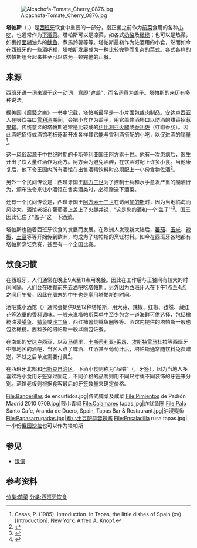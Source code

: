 {{Infobox prepared food
| name             = 塔帕斯
| image            = [[File:TapasenBarcelona.JPG|300px]]
| caption          = 巴塞罗那的各式塔帕斯
| alternate_name   = 
| country          = [[西班牙|西班牙]]
| region           = 
| creator          =
| course           = [[前菜|前菜]]、[[下酒小吃|下酒小吃]]
| served           = 热菜或凉菜
| main_ingredient  = 各式各样
| variations       =
| calories         = 
| other            = 
}}

[[File:Alcachofa-Tomate_Cherry_0876.jpg|thumb]]

'''塔帕斯'''（{{lang-es|Tapas}}，{{IPA-es|ˈtapas}}）是[[西班牙|西班牙]]饮食中重要的一部分，指正餐之前作为[[前菜|前菜]]食用的各种[[小吃|小吃]]，也通常作为[[下酒菜|下酒菜]]。塔帕斯可以是凉菜，如各式[[奶酪|奶酪]]及[[橄榄|橄榄]]；也可以是热菜，如裹好[[面糊|面糊]]油炸的[[鱿鱼|鱿鱼]]，煮馬鈴薯等等。塔帕斯最初作为佐酒用的小食，然而如今在西班牙的一些酒吧裡，塔帕斯发展成为一种比较完整而复杂的菜式。各式各样的塔帕斯组合起来甚至可以成为一顿完整的正餐。

== 来源 ==
西班牙语{{lang|es|tapas}}一词来源于{{lang|es|tapar}}这一动词，意即“遮盖”，而名词{{lang|es|tapa}}意为盖子。塔帕斯的来历有多种说法。

据美国《[[廚藝之樂|廚藝之樂]]》一书中记载，塔帕斯最早是一小片面包或肉制品。[[安达卢西亚|安达卢西亚]]人在啜饮每口[[雪利酒|雪利酒]]期间，会把小食作为盖子，用它盖住酒杯口以防酒的甜香招惹[[果蝇|果蝇]]。传统意义的塔帕斯通常是比较咸的[[伊比利亚火腿|伊比利亚火腿]]或[[乔利佐|乔利佐]]（红椒香肠）。因此酒吧招待或酒馆老板逐渐开发各样其它能与雪利酒搭配的小吃，以促进酒的销量<ref>Casas, P. (1985). Introduction. In Tapas, the little dishes of Spain (xv) [Introduction]. New York: Alfred A. Knopf.</ref>。

这一风俗起源于中世纪时期的[[卡斯蒂利亚王国|卡斯蒂利亚]]国王[[阿方索十世_(卡斯蒂利亚)|阿方索十世]]。他有一次患病后，医生开出了饮大量红酒作为药方。阿方索为避免酒醉，在饮酒时配上许多小食。当他康复后，他下令王国内所有酒馆在出售酒精饮料时必须配上一小份食物佐酒<ref>{{cite web|language=en|url=https://theculturetrip.com/europe/spain/articles/a-brief-history-of-the-world-famous-spanish-tapas/|title=A Brief History Of The World Famous Spanish Tapas|publisher=Culture Trip|date=2016-10-12|accessdate=2016-12-11|archive-date=2020-10-30|archive-url=https://web.archive.org/web/20201030004943/https://theculturetrip.com/europe/spain/articles/a-brief-history-of-the-world-famous-spanish-tapas/|dead-url=no}}</ref>。

另外一个民间传说是：西班牙国王[[腓力三世_(西班牙)|腓力三世]]为了控制士兵和水手愈发严重的酗酒行为，颁布法令来让小酒馆在售卖酒类时，必须赠送下酒菜。

还有一个民间传说是，西班牙国王[[阿方索十三世|阿方索十三世]]在访问[[加的斯|加的斯]]时，因为当地临海而风沙大，酒馆老板在葡萄酒上盖上了火腿并说，“这是您的酒和一个‘盖子’”<ref>{{cite web|language=es|url=http://www.erroreshistoricos.com/curiosidades-historicas/origen/183-el-origen-de-las-tapas-y-alfonso-xiii.html|title=塔帕斯的来源|publisher=errores históricos|date=2016-10-12|accessdate=2016-12-11|archive-url=https://web.archive.org/web/20101122204344/http://erroreshistoricos.com/curiosidades-historicas/origen/183-el-origen-de-las-tapas-y-alfonso-xiii.html|archive-date=2010-11-22|dead-url=yes}}</ref>。国王因此记住了“盖子”这一下酒菜。

塔帕斯也随着西班牙饮食的发展而发展。在欧洲人发现新大陆后，[[蕃茄|蕃茄]]、[[玉米|玉米]]、[[辣椒|辣椒]]、[[马铃薯|土豆]]等等开始传到欧洲，均成为了塔帕斯的烹饪材料。如今在西班牙各地都有塔帕斯烹饪竞赛，甚至有一个全国比赛。

== 饮食习惯 ==
在西班牙，人们通常在晚上9点至11点用晚餐。因此在工作后与正餐间有较大的时间间隔，人们会在晚餐前先去酒吧吃塔帕斯。另外因为西班牙人在下午1点至4点之间用午餐，因此在周末的中午也是享用塔帕斯的时间。

酒吧或小酒馆（{{lang|es|tasca}}）通常会提供8至12种塔帕斯，用大蒜、辣椒、红椒、孜然、藏红花等浓重的香料调味。一般来说塔帕斯菜单中至少包含一道海鲜可供选择，包括橄榄油浸[[鳀科|鳀鱼]]、[[鲭鱼|鲭鱼]]或[[沙丁鱼|沙丁鱼]]，西红柿酱炖鱿鱼圈等等。酒馆内提供的塔帕斯一般也包括橄榄。酱料多的塔帕斯一般以面包佐餐。

在南部的[[安达卢西亚|安达卢西亚]]，以及[[马德里|马德里]]、[[卡斯蒂利亚-莱昂|卡斯蒂利亚-莱昂]]、[[埃斯特雷马杜拉|埃斯特雷马杜拉]]等西班牙中部地区的酒吧，当客人点了啤酒、红酒甚至葡萄汁后，塔帕斯通常随饮料免费赠送，不过之后单点需要付费<ref>{{cite web|language=en|url=http://www.cliffordawright.com/caw/food/entries/display.php/id/14/|title=Did You Know: Food History - Tapas|publisher=Clifford A. Wright|date=2016-10-12|accessdate=2016-12-11|archive-date=2020-11-27|archive-url=https://web.archive.org/web/20201127014658/http://www.cliffordawright.com/caw/food/entries/display.php/id/14/|dead-url=no}}</ref>。

在西班牙北部和[[巴斯克自治区|巴斯克自治区]]，下酒小食则称为“品嚼”（{{lang|es|pincho}}，牙签）。因为当地人多喜欢将小食用牙签穿过固定，不同价格的品嚼则用不同尺寸或不同装饰的牙签来分别。酒馆老板则根据食客最后的牙签数量来确定价格。

<gallery>
File:Banderillas de encurtidos.jpg|各式腌菜及咸菜
File:Pimientos de Padrón Madrid 2010 0709.jpg|煎小青椒
File:Calamares tapas.jpg|炸鱿鱼圈
File:Palo Santo Cafe, Aranda de Duero, Spain, Tapas Bar & Restaurant.jpg|油浸鳀鱼
File:Papasarrugadas.jpg|煮小土豆配蒜蓉辣酱
File:Ensaladilla rusa tapas.jpg|一小份[[俄国沙拉|俄国沙拉]]也可以作为塔帕斯
</gallery>

== 参见 ==
*[[饭馔|饭馔]]

== 参考资料 ==
{{reflist}}

[[分类:前菜|分类:前菜]]
[[分类:西班牙饮食|分类:西班牙饮食]]